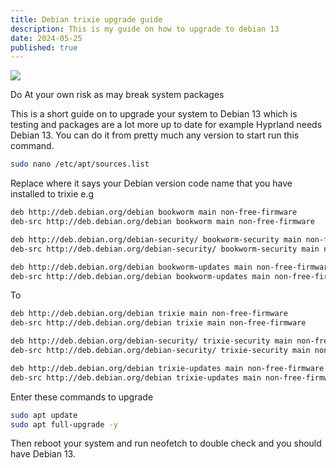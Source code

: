 ```yaml
---
title: Debian trixie upgrade guide
description: This is my guide on how to upgrade to debian 13
date: 2024-05-25
published: true
---
```


![](https://holocron.so/uploads/614a174f-1175232.webp)

<Callout type="warning">
    Do At your own risk as may break system packages
</Callout>

This is a short guide on to upgrade your system to Debian 13 which is testing and packages are a lot more up to date for example Hyprland needs Debian 13. You can do it from pretty much any version to start run this command.

```bash
sudo nano /etc/apt/sources.list 
```

Replace where it says your Debian version code name that you have installed to trixie e.g

```bash
deb http://deb.debian.org/debian bookworm main non-free-firmware
deb-src http://deb.debian.org/debian bookworm main non-free-firmware

deb http://deb.debian.org/debian-security/ bookworm-security main non-free-firmware
deb-src http://deb.debian.org/debian-security/ bookworm-security main non-free-firmware

deb http://deb.debian.org/debian bookworm-updates main non-free-firmware
deb-src http://deb.debian.org/debian bookworm-updates main non-free-firmware
```

To

```bash
deb http://deb.debian.org/debian trixie main non-free-firmware
deb-src http://deb.debian.org/debian trixie main non-free-firmware

deb http://deb.debian.org/debian-security/ trixie-security main non-free-firmware
deb-src http://deb.debian.org/debian-security/ trixie-security main non-free-firmware

deb http://deb.debian.org/debian trixie-updates main non-free-firmware
deb-src http://deb.debian.org/debian trixie-updates main non-free-firmware
```

Enter these commands to upgrade

```bash
sudo apt update
sudo apt full-upgrade -y
```

Then reboot your system and run neofetch to double check  and you should have Debian 13.
